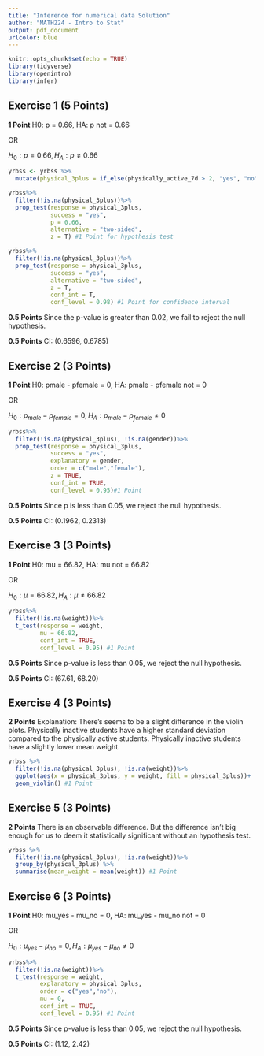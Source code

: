 ```yaml
---
title: "Inference for numerical data Solution"
author: "MATH224 - Intro to Stat"
output: pdf_document
urlcolor: blue
---
```


```r
knitr::opts_chunk$set(echo = TRUE)
library(tidyverse)
library(openintro)
library(infer)
```

## Exercise 1 (5 Points)

**1 Point** H0: p = 0.66, HA: p not = 0.66

OR

$H_0: p = 0.66, H_A: p \ne 0.66$

```r
yrbss <- yrbss %>% 
  mutate(physical_3plus = if_else(physically_active_7d > 2, "yes", "no")) #1 Point

yrbss%>%
  filter(!is.na(physical_3plus))%>%
  prop_test(response = physical_3plus,
            success = "yes",
            p = 0.66,
            alternative = "two-sided",
            z = T) #1 Point for hypothesis test

yrbss%>%
  filter(!is.na(physical_3plus))%>%
  prop_test(response = physical_3plus,
            success = "yes",
            alternative = "two-sided",
            z = T,
            conf_int = T,
            conf_level = 0.98) #1 Point for confidence interval
```

**0.5 Points** Since the p-value is greater than 0.02, we fail to reject the null hypothesis.

**0.5 Points** CI: (0.6596, 0.6785)


## Exercise 2 (3 Points)

**1 Point** H0: pmale - pfemale = 0, HA: pmale - pfemale not = 0

OR

$H_0: p_{male} - p_{female} = 0, H_A: p_{male} - p_{female} \ne 0$

```r
yrbss%>%
  filter(!is.na(physical_3plus), !is.na(gender))%>%
  prop_test(response = physical_3plus,
            success = "yes",
            explanatory = gender,
            order = c("male","female"), 
            z = TRUE,
            conf_int = TRUE,
            conf_level = 0.95)#1 Point
```


**0.5 Points** Since p is less than 0.05, we reject the null hypothesis.

**0.5 Points** CI: (0.1962, 0.2313)

## Exercise 3 (3 Points)

**1 Point** H0: mu = 66.82, HA: mu not = 66.82

OR

$H_0: \mu = 66.82, H_A: \mu \ne 66.82$


```r
yrbss%>%
  filter(!is.na(weight))%>%
  t_test(response = weight,
         mu = 66.82,
         conf_int = TRUE,
         conf_level = 0.95) #1 Point
```

**0.5 Points** Since p-value is less than 0.05, we reject the null hypothesis.

**0.5 Points** CI: (67.61, 68.20)

## Exercise 4 (3 Points)

**2 Points** Explanation: There's seems to be a slight difference in the violin plots. Physically inactive students have a higher standard deviation compared to the physically active students. Physically inactive students have a slightly lower mean weight.

```r
yrbss %>%
  filter(!is.na(physical_3plus), !is.na(weight))%>%
  ggplot(aes(x = physical_3plus, y = weight, fill = physical_3plus))+
  geom_violin() #1 Point
```


## Exercise 5 (3 Points)

**2 Points** There is an observable difference. But the difference isn't big enough for us to deem it statistically significant without an hypothesis test.


```r
yrbss %>%
  filter(!is.na(physical_3plus), !is.na(weight))%>%
  group_by(physical_3plus) %>%
  summarise(mean_weight = mean(weight)) #1 Point
```


## Exercise 6 (3 Points)

**1 Point** H0: mu_yes - mu_no = 0, HA: mu_yes - mu_no not = 0

OR

$H_0: \mu_{yes} - \mu_{no} = 0, H_A: \mu_{yes} - \mu_{no} \ne 0$

```r
yrbss%>%
  filter(!is.na(weight))%>%
  t_test(response = weight,
         explanatory = physical_3plus,
         order = c("yes","no"),
         mu = 0,
         conf_int = TRUE,
         conf_level = 0.95) #1 Point
```

**0.5 Points** Since p-value is less than 0.05, we reject the null hypothesis.

**0.5 Points** CI: (1.12, 2.42)